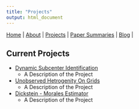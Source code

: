 ```yaml
---
title: "Projects"
output: html_document
---
```


|
[Home](https://chasewiedemann.github.io/index.html) |
[About](https://chasewiedemann.github.io/Site/about.html) |
[Projects](https://chasewiedemann.github.io/Site/Projects/projects.html) |
[Paper Summaries](https://chasewiedemann.github.io/Site/Summaries/summaries.html) |
[Blog](https://chasewiedemann.github.io/Site/blog.html) |


## Current Projects

- [Dynamic Subcenter Identification](https://chasewiedemann.github.io/Site/Project/MuniProject/Replication.html)
  + A Description of the Project
- [Unobserved Hetrogenity On Grids](https://chasewiedemann.github.io/Site/Project/FKRB/Replication.html)
  + A Description of the Project
- [Dickstein - Morales Estimator](https://chasewiedemann.github.io/Site/Project/dmEstimator/Replication.html)
  + A Description of the Project
